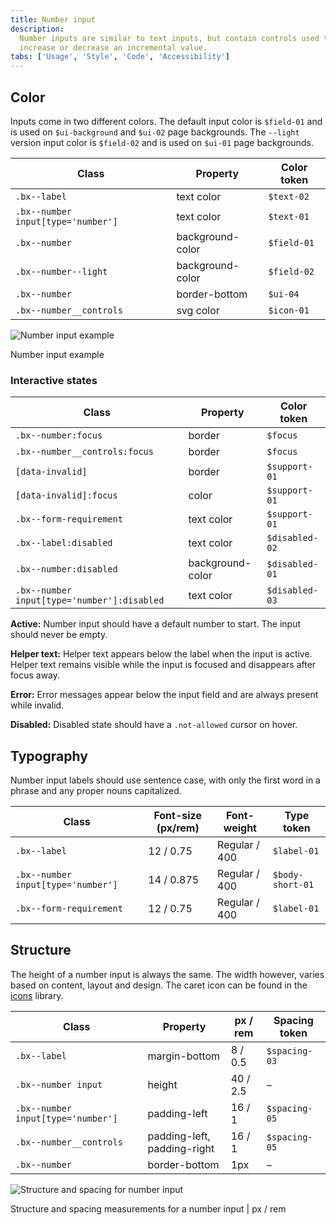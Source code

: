```yaml
---
title: Number input
description:
  Number inputs are similar to text inputs, but contain controls used to
  increase or decrease an incremental value.
tabs: ['Usage', 'Style', 'Code', 'Accessibility']
---
```


## Color

Inputs come in two different colors. The default input color is `$field-01` and
is used on `$ui-background` and `$ui-02` page backgrounds. The `--light` version
input color is `$field-02` and is used on `$ui-01` page backgrounds.

| Class                              | Property         | Color token |
| ---------------------------------- | ---------------- | ----------- |
| `.bx--label`                       | text color       | `$text-02`  |
| `.bx--number input[type='number']` | text color       | `$text-01`  |
| `.bx--number`                      | background-color | `$field-01` |
| `.bx--number--light`               | background-color | `$field-02` |
| `.bx--number`                      | border-bottom    | `$ui-04`    |
| `.bx--number__controls`            | svg color        | `$icon-01`  |

<div className="image--fixed">

![Number input example](images/number-input-style-2.png)

</div>

<Caption>Number input example</Caption>

### Interactive states

| Class                                       | Property         | Color token    |
| ------------------------------------------- | ---------------- | -------------- |
| `.bx--number:focus`                         | border           | `$focus`       |
| `.bx--number__controls:focus`               | border           | `$focus`       |
| `[data-invalid]`                            | border           | `$support-01`  |
| `[data-invalid]:focus`                      | color            | `$support-01`  |
| `.bx--form-requirement`                     | text color       | `$support-01`  |
| `.bx--label:disabled`                       | text color       | `$disabled-02` |
| `.bx--number:disabled`                      | background-color | `$disabled-01` |
| `.bx--number input[type='number']:disabled` | text color       | `$disabled-03` |

**Active:** Number input should have a default number to start. The input should
never be empty.

**Helper text:** Helper text appears below the label when the input is active.
Helper text remains visible while the input is focused and disappears after
focus away.

**Error:** Error messages appear below the input field and are always present
while invalid.

**Disabled:** Disabled state should have a `.not-allowed` cursor on hover.

## Typography

Number input labels should use sentence case, with only the first word in a
phrase and any proper nouns capitalized.

| Class                              | Font-size (px/rem) | Font-weight   | Type token       |
| ---------------------------------- | ------------------ | ------------- | ---------------- |
| `.bx--label`                       | 12 / 0.75          | Regular / 400 | `$label-01`      |
| `.bx--number input[type='number']` | 14 / 0.875         | Regular / 400 | `$body-short-01` |
| `.bx--form-requirement`            | 12 / 0.75          | Regular / 400 | `$label-01`      |

## Structure

The height of a number input is always the same. The width however, varies based
on content, layout and design. The caret icon can be found in the
[icons](/guidelines/icons/library) library.

| Class                              | Property                    | px / rem | Spacing token |
| ---------------------------------- | --------------------------- | -------- | ------------- |
| `.bx--label`                       | margin-bottom               | 8 / 0.5  | `$spacing-03` |
| `.bx--number input`                | height                      | 40 / 2.5 | –             |
| `.bx--number input[type='number']` | padding-left                | 16 / 1   | `$spacing-05` |
| `.bx--number__controls`            | padding-left, padding-right | 16 / 1   | `$spacing-05` |
| `.bx--number`                      | border-bottom               | 1px      | –             |

<div className="image--fixed">

![Structure and spacing for number input](images/number-input-style-1.png)

</div>

<Caption>
  Structure and spacing measurements for a number input | px / rem
</Caption>
